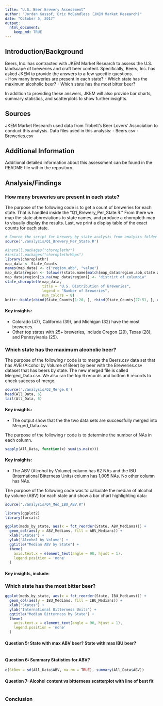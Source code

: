 ```yaml
---
title: "U.S. Beer Brewery Assessment"
author: "Jordan Kassof, Eric McCandless (JKEM Market Research)"
date: "October 5, 2017"
output: 
  html_document:
    keep_md: TRUE
---
```


## Introduction/Background

Beers, Inc. has contracted with JKEM Market Research to assess the U.S. landscape of breweries and craft beer content.  Specifically, Beers, Inc. has asked JKEM to provide the answers to a few specific questions.  
- How many breweries are present in each state?
- Which state has the maximum alcoholic beer?
- Which state has the most bitter beer?   

In addition to providing these answers, JKEM will also provide bar charts, summary statistics, and scatterplots to show further insights.  


## Sources


JKEM Market Research used data from Tibbett's Beer Lovers' Association to conduct this analysis.  Data files used in this analysis:
- Beers.csv
- Breweries.csv


## Additional Information


Additional detailed information about this assessment can be found in the README file within the repository.  


## Analysis/Findings

### How many breweries are present in each state?

The purpose of the following code is to get a count of breweries for each state. That is handled inside the "Q1_Brewery_Per_State.R." From there we map the state abbreviations to state names, and produce a choropleth map to visually display the results. Last, we print a display table of the exact counts for each state.
```r
# Source the script for brewery by state analysis from analysis folder
source('./analysis/Q1_Brewery_Per_State.R')

#install.packages("choroplethr")
#install.packages("choroplethrMaps")
library(choroplethr)
map_data <- State_Counts
names(map_data) <- c("region.abb", "value")
map_data$region <- tolower(state.name[match(map_data$region.abb,state.abb)])
map_data$region[is.na(map_data$region)] <- "district of columbia"
state_choropleth(map_data,
                 title = "U.S. Distribution of Breweries",
                 legend = "Number of Breweries",
                 num_colors = 8)
knitr::kable(cbind(State_Counts[1:26, ], rbind(State_Counts[27:51, ], c("", ""))))
```


#### Key insights:  
- Colorado (47), California (39), and Michigan (32) have the most breweries.  
- Other top states with 25+ breweries, include Oregon (29), Texas (28), and Pennsylvania (25).  


### Which state has the maximum alcoholic beer?


The purpose of the following r code is to merge the Beers.csv data set that has AVB (Alcohol by Volume of Beer) by beer with the Breweries.csv dataset that has beers by state.  The new merged file is called Merged_Data.csv.  We also ran the top 6 records and bottom 6 records to check success of merge.

```r
source('./analysis/Q2_Merge.R')
head(All_Data, 6)
tail(All_Data, 6)
```


#### Key insights:
- The output show that the the two data sets are successfully merged into Merged_Data.csv.


The purpose of the following r code is to determine the number of NAs in each column.

```r
sapply(All_Data, function(x) sum(is.na(x)))    
```


#### Key insights:
- The ABV (Alcohol by Volume) column has 62 NAs and the IBU (International Bitterness Units) column has 1,005 NAs. No other column has NAs.


The purpose of the following code was to calculate the median of alcohol by volume (ABV) for each state and show a bar chart highlighting data: 

```r
source("./analysis/Q4_Med_IBU_ABV.R")

library(ggplot2)
library(forcats)

ggplot(meds_by_state, aes(x = fct_reorder(State, ABV_Medians))) +
  geom_col(aes(y = ABV_Medians, fill = ABV_Medians)) +
  xlab("States") +
  ylab("Alcohol by Volume") +
  ggtitle("Median ABV by State") +
  theme(
    axis.text.x = element_text(angle = 90, hjust = 1),
    legend.position = 'none'
  )
```



#### Key insights, include:



### Which state has the most bitter beer?  

```r
ggplot(meds_by_state, aes(x = fct_reorder(State, IBU_Medians))) +
  geom_col(aes(y = IBU_Medians, fill = IBU_Medians)) +
  xlab("States") +
  ylab("International Bitterness Units") +
  ggtitle("Median Bitterness by State") +
  theme(
    axis.text.x = element_text(angle = 90, hjust = 1),
    legend.position = 'none'
  )
```


#### Question 5: State with max ABV beer? State with max IBU beer?

```r

```

#### Question 6: Summary Statistics for ABV?

```r
c(StDev = sd(All_Data$ABV, na.rm = TRUE), summary(All_Data$ABV))
```

#### Question 7: Alcohol content vs bitterness scatterplot with line of best fit

```r


```



### Conclusion